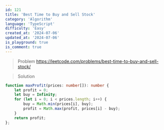 ```yaml
---
id: 121
title: 'Best Time to Buy and Sell Stock'
category: 'Algorithm'
language: 'TypeScript'
difficulty: 'Easy'
created_at: '2024-07-06'
updated_at: '2024-07-06'
is_playground: true
is_comment: true
---
```


> Problem
https://leetcode.com/problems/best-time-to-buy-and-sell-stock/

> Solution

``` typescript
function maxProfit(prices: number[]): number {
    let profit = 0;
    let buy = Infinity;
    for (let i = 0; i < prices.length; i++) {
        buy = Math.min(prices[i], buy);
        profit = Math.max(profit, prices[i] - buy);
    }
    return profit;
};
```
